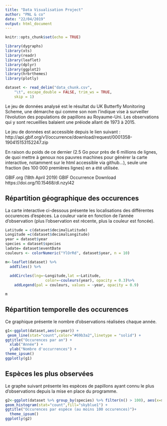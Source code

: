 ---
title: "Data Visualisation Project"
author: "PNL & co"
date: "22/04/2019"
output: html_document
---

```{r setup, include=FALSE}
knitr::opts_chunk$set(echo = TRUE)
```



```{r,include=FALSE,warning=FALSE}
library(dygraphs)
library(xts) 
library(readr)
library(leaflet)
library(dplyr)
library(ggplot2)
library(hrbrthemes)
library(plotly)

dataset <- read_delim("data_chunk.csv", 
    "\t", escape_double = FALSE, trim_ws = TRUE, 
    skip = 1)
```


Le jeu de données analysé est le résultat du UK Butterfly Monitoring Scheme, une démarche qui comme son nom l'indique vise à surveiller l'évolution des populations de papillons au Royaume-Uni. Les observations qui y sont recueillies balaient une préiode allant de 1973 à 2015.

Le jeu de données est accessible depuis le lien suivant :
http://api.gbif.org/v1/occurrence/download/request/0001358-190415153152247.zip

En raison du poids de ce dernier (2.5 Go pour près de 6 millions de lignes, de quoi mettre à genoux nos pauvres machines pour générer la carte interactive, notamment sur le html accessible via github...), seule une fraction (les 100 000 premières lignes) en a été utilisée.


GBIF.org (18th April 2019) GBIF Occurrence Download https://doi.org/10.15468/dl.nzyl42


## Répartition géographique des occurences

La carte interactive ci-dessous présente les localisations des différentes occurences d'espèces. La couleur varie en fonction de l'année d'observation (plus l'observation est récente, plus la couleur est foncée).

```{r map, echo=FALSE,warning=FALSE}
Latitude = c(dataset$decimalLatitude)
Longitude =c(dataset$decimalLongitude)
year = dataset$year
species = dataset$species
ladate= dataset$eventDate
couleurs <- colorNumeric("YlOrRd", dataset$year, n = 10)

```

```{r}
m<-leaflet(dataset) %>%
  addTiles() %>%
  
  addCircles(lng=~Longitude,lat =~Latitude,
                  color=~couleurs(year), opacity = 0.3)%>%
    addLegend(pal = couleurs, values = ~year, opacity = 0.9)

m

```


## Répartition temporelle des occurences

Ce graphique présente le nombre d'observations réalisées chaque année.

```{r graph1,warning=FALSE}
g1<-ggplot(dataset,aes(x=year)) +
 geom_line(stat="count",color="#69b3a2",linetype = "solid") +
ggtitle("Occurences par an") +
  xlab("Année") +
  ylab("Nombre d'occurrences") +
theme_ipsum()
ggplotly(g1)

```

## Espèces les plus observées

Le graphe suivant présente les espèces de papillons ayant connu le plus d'observations depuis la mise en place du programme.

```{r graph2,warning=FALSE}
g2<-ggplot(dataset %>% group_by(species) %>% filter(n() > 100), aes(x=species)) +
geom_histogram(stat="count",fill="skyblue1") +
ggtitle("Occurences par espèce (au moins 100 occurences)")+
  theme_ipsum()
ggplotly(g2)
```